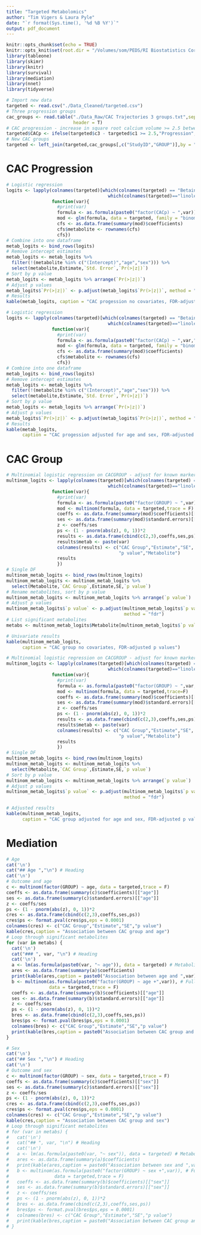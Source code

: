 ```yaml
---
title: "Targeted Metabolomics"
author: "Tim Vigers & Laura Pyle"
date: "`r format(Sys.time(), '%d %B %Y')`"
output: pdf_document
---
```


```r
knitr::opts_chunk$set(echo = TRUE)
knitr::opts_knit$set(root.dir = "/Volumes/som/PEDS/RI Biostatistics Core/Shared/Shared Projects/Laura/BDC/Projects/Janet Snell-Bergeon/AHA collaborative grant")
library(tableone)
library(skimr)
library(knitr)
library(survival)
library(mediation)
library(nnet)
library(tidyverse)
```

```r
# Import new data
targeted <- read.csv("./Data_Cleaned/targeted.csv")
# Three progression groups
cac_groups <- read.table("./Data_Raw/CAC Trajectories 3 groups.txt",sep = "\t",
                         header = T)
# CAC progression - increase in square root calcium volume >= 2.5 between baseline and visit 3
targeted$CACp <- ifelse(targeted$c3 - targeted$c1 >= 2.5,"Progression","No Progression")
# New CAC groups
targeted <- left_join(targeted,cac_groups[,c("StudyID","GROUP")],by = "StudyID")
```

# CAC Progression

```r
# Logistic regression
logits <- lapply(colnames(targeted)[which(colnames(targeted) == "Betaine"):
                                      which(colnames(targeted)=="linoleic.acid")], 
                 function(var){
                   #print(var)
                   formula <- as.formula(paste0("factor(CACp) ~ ",var))
                   mod <- glm(formula, data = targeted, family = "binomial") 
                   cfs <- as.data.frame(summary(mod)$coefficients)
                   cfs$metabolite <- rownames(cfs)
                   cfs})
# Combine into one dataframe
metab_logits <- bind_rows(logits)
# Remove intercept estimates
metab_logits <- metab_logits %>% 
  filter(!(metabolite %in% c("(Intercept)","age","sex"))) %>% 
  select(metabolite,Estimate,`Std. Error`,`Pr(>|z|)`)
# Sort by p value
metab_logits <- metab_logits %>% arrange(`Pr(>|z|)`)
# Adjust p values
metab_logits$`Pr(>|z|)` <- p.adjust(metab_logits$`Pr(>|z|)`, method = "fdr")
# Results
kable(metab_logits, caption = "CAC progession no covariates, FDR-adjusted p values")
```

\pagebreak

```r
# Logistic regression
logits <- lapply(colnames(targeted)[which(colnames(targeted) == "Betaine"):
                                      which(colnames(targeted)=="linoleic.acid")], 
                 function(var){
                   #print(var)
                   formula <- as.formula(paste0("factor(CACp) ~ ",var,"+age+sex"))
                   mod <- glm(formula, data = targeted, family = "binomial") 
                   cfs <- as.data.frame(summary(mod)$coefficients)
                   cfs$metabolite <- rownames(cfs)
                   cfs})
# Combine into one dataframe
metab_logits <- bind_rows(logits)
# Remove intercept estimates
metab_logits <- metab_logits %>% 
  filter(!(metabolite %in% c("(Intercept)","age","sex"))) %>% 
  select(metabolite,Estimate,`Std. Error`,`Pr(>|z|)`)
# Sort by p value
metab_logits <- metab_logits %>% arrange(`Pr(>|z|)`)
# Adjust p values
metab_logits$`Pr(>|z|)` <- p.adjust(metab_logits$`Pr(>|z|)`, method = "fdr")
# Results
kable(metab_logits, 
      caption = "CAC progession adjusted for age and sex, FDR-adjusted p values")
```

\pagebreak

# CAC Group

```r
# Multinomial logistic regression on CACGROUP - adjust for known markers
multinom_logits <- lapply(colnames(targeted)[which(colnames(targeted) == "Betaine"):
                                      which(colnames(targeted)=="linoleic.acid")], 
                 function(var){
                   #print(var)
                   formula <- as.formula(paste0("factor(GROUP) ~ ",var))
                   mod <- multinom(formula, data = targeted,trace = F) 
                   coeffs <- as.data.frame(summary(mod)$coefficients)[[var]]
                   ses <- as.data.frame(summary(mod)$standard.errors)[[var]]
                   z <- coeffs/ses
                   ps <- (1 - pnorm(abs(z), 0, 1))*2
                   results <- as.data.frame(cbind(c(2,3),coeffs,ses,ps))
                   results$metab <- paste(var)
                   colnames(results) <- c("CAC Group","Estimate","SE",
                                          "p value","Metabolite")
                   results
                   })
# Single DF
multinom_metab_logits <- bind_rows(multinom_logits)
multinom_metab_logits <- multinom_metab_logits %>% 
  select(Metabolite,`CAC Group`,Estimate,SE,`p value`)
# Rename metabolites, sort by p value
multinom_metab_logits <- multinom_metab_logits %>% arrange(`p value`)
# Adjust p values
multinom_metab_logits$`p value` <- p.adjust(multinom_metab_logits$`p value`,
                                            method = "fdr")
# List significant metabolites
metabs <- multinom_metab_logits$Metabolite[multinom_metab_logits$`p value` < 0.05]
```

```r
# Univariate results
kable(multinom_metab_logits, 
      caption = "CAC group no covariates, FDR-adjusted p values")
```

\pagebreak

```r
# Multinomial logistic regression on CACGROUP - adjust for known markers
multinom_logits <- lapply(colnames(targeted)[which(colnames(targeted) == "Betaine"):
                                      which(colnames(targeted)=="linoleic.acid")], 
                 function(var){
                   #print(var)
                   formula <- as.formula(paste0("factor(GROUP) ~ ",var,"+age+sex"))
                   mod <- multinom(formula, data = targeted,trace=F) 
                   coeffs <- as.data.frame(summary(mod)$coefficients)[[var]]
                   ses <- as.data.frame(summary(mod)$standard.errors)[[var]]
                   z <- coeffs/ses
                   ps <- (1 - pnorm(abs(z), 0, 1))*2
                   results <- as.data.frame(cbind(c(2,3),coeffs,ses,ps))
                   results$metab <- paste(var)
                   colnames(results) <- c("CAC Group","Estimate","SE",
                                          "p value","Metabolite")
                   results
                   })
# Single DF
multinom_metab_logits <- bind_rows(multinom_logits)
multinom_metab_logits <- multinom_metab_logits %>% 
  select(Metabolite,`CAC Group`,Estimate,SE,`p value`)
# Sort by p value
multinom_metab_logits <- multinom_metab_logits %>% arrange(`p value`)
# Adjust p values
multinom_metab_logits$`p value` <- p.adjust(multinom_metab_logits$`p value`,
                                            method = "fdr")
```

```r
# Adjusted results
kable(multinom_metab_logits, 
      caption = "CAC group adjusted for age and sex, FDR-adjusted p values")
```

\pagebreak

# Mediation

```r
# Age
cat('\n')  
cat("## Age ","\n") # Heading
cat('\n')
# Outcome and age
c <- multinom(factor(GROUP) ~ age, data = targeted,trace = F)
coeffs <- as.data.frame(summary(c)$coefficients)[["age"]]
ses <- as.data.frame(summary(c)$standard.errors)[["age"]]
z <- coeffs/ses
ps <- (1 - pnorm(abs(z), 0, 1))*2
cres <- as.data.frame(cbind(c(2,3),coeffs,ses,ps))
cres$ps <- format.pval(cres$ps,eps = 0.0001)
colnames(cres) <- c("CAC Group","Estimate","SE","p value")
kable(cres,caption = "Association between CAC group and age")
# Loop through significant metabolites
for (var in metabs) {
  cat('\n')  
  cat("### ", var, "\n") # Heading
  cat('\n')
  a <- lm(as.formula(paste0(var, "~ age")), data = targeted) # Metabolite by age
  ares <- as.data.frame(summary(a)$coefficients)
  print(kable(ares,caption = paste0("Association between age and ",var)))
  b <- multinom(as.formula(paste0("factor(GROUP) ~ age +",var)), # Full model
                data = targeted,trace = F)
  coeffs <- as.data.frame(summary(b)$coefficients)[["age"]]
  ses <- as.data.frame(summary(b)$standard.errors)[["age"]]
  z <- coeffs/ses
  ps <- (1 - pnorm(abs(z), 0, 1))*2
  bres <- as.data.frame(cbind(c(2,3),coeffs,ses,ps))
  bres$ps <- format.pval(bres$ps,eps = 0.0001)
  colnames(bres) <- c("CAC Group","Estimate","SE","p value")
  print(kable(bres,caption = paste0("Association between CAC group and age, adjusted for ",var)))
}
```

\pagebreak

```r
# Sex
cat('\n')  
cat("## Sex ","\n") # Heading
cat('\n')
# Outcome and sex
c <- multinom(factor(GROUP) ~ sex, data = targeted,trace = F)
coeffs <- as.data.frame(summary(c)$coefficients)[["sex"]]
ses <- as.data.frame(summary(c)$standard.errors)[["sex"]]
z <- coeffs/ses
ps <- (1 - pnorm(abs(z), 0, 1))*2
cres <- as.data.frame(cbind(c(2,3),coeffs,ses,ps))
cres$ps <- format.pval(cres$ps,eps = 0.0001)
colnames(cres) <- c("CAC Group","Estimate","SE","p value")
kable(cres,caption = "Association between CAC group and sex")
# Loop through significant metabolites
# for (var in metabs) {
#   cat('\n')
#   cat("## ", var, "\n") # Heading
#   cat('\n')
#   a <- lm(as.formula(paste0(var, "~ sex")), data = targeted) # Metabolite by sex
#   ares <- as.data.frame(summary(a)$coefficients)
#   print(kable(ares,caption = paste0("Association between sex and ",var)))
#   b <- multinom(as.formula(paste0("factor(GROUP) ~ sex +",var)), # Full model
#                 data = targeted,trace = F)
#   coeffs <- as.data.frame(summary(b)$coefficients)[["sex"]]
#   ses <- as.data.frame(summary(b)$standard.errors)[["sex"]]
#   z <- coeffs/ses
#   ps <- (1 - pnorm(abs(z), 0, 1))*2
#   bres <- as.data.frame(cbind(c(2,3),coeffs,ses,ps))
#   bres$ps <- format.pval(bres$ps,eps = 0.0001)
#   colnames(bres) <- c("CAC Group","Estimate","SE","p value")
#   print(kable(bres,caption = paste0("Association between CAC group and sex, adjusted for ",var)))
# }
```